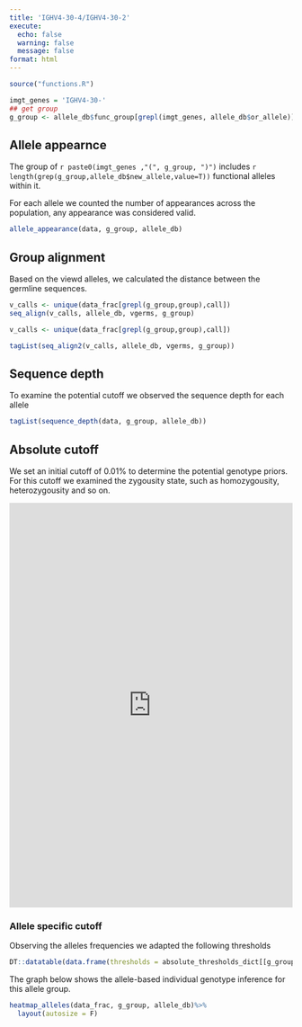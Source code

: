 ```yaml
---
title: 'IGHV4-30-4/IGHV4-30-2'
execute:
  echo: false
  warning: false
  message: false
format: html
---
```


```r
source("functions.R")
```

```r
imgt_genes = 'IGHV4-30-'
## get group
g_group <- allele_db$func_group[grepl(imgt_genes, allele_db$or_allele)] %>% unique()
```

## Allele appearnce 

The group of `r paste0(imgt_genes ,"(", g_group, ")")` includes `r length(grep(g_group,allele_db$new_allele,value=T))` functional alleles within it.

For each allele we counted the number of appearances across the population, any appearance was considered valid. 

```r
allele_appearance(data, g_group, allele_db)
```

## Group alignment

Based on the viewd alleles, we calculated the distance between the germline sequences.

```r
v_calls <- unique(data_frac[grepl(g_group,group),call])
seq_align(v_calls, allele_db, vgerms, g_group)
```

```r
v_calls <- unique(data_frac[grepl(g_group,group),call])

tagList(seq_align2(v_calls, allele_db, vgerms, g_group))
```

## Sequence depth

To examine the potential cutoff we observed the sequence depth for each allele

```r
tagList(sequence_depth(data, g_group, allele_db))
```

## Absolute cutoff

We set an initial cutoff of $0.01\%$ to determine the potential genotype priors. For this cutoff we examined the zygousity state, such as homozygousity, heterozygousity and so on.

```{=html}
 <iframe id="example1" src=" https://peresay.shinyapps.io/absolute_usage_app/?g_group=%22IGHVF8-G42_43%22" style="border: none; width: 100%; height: 720px" frameborder="0"></iframe>
```

### Allele specific cutoff

Observing the alleles frequencies we adapted the following thresholds

```r
DT::datatable(data.frame(thresholds = absolute_thresholds_dict[[g_group]]))
```

The graph below shows the allele-based individual genotype inference for this allele group.

```r
heatmap_alleles(data_frac, g_group, allele_db)%>%
  layout(autosize = F)
```
